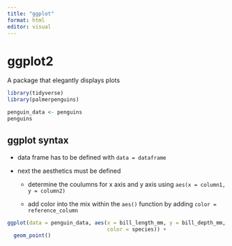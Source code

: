 ```yaml
---
title: "ggplot"
format: html
editor: visual
---
```


# ggplot2

A package that elegantly displays plots

```r
library(tidyverse)
library(palmerpenguins)

penguin_data <- penguins
penguins

```

## ggplot syntax

-   data frame has to be defined with `data = dataframe`

-   next the aesthetics must be defined

    -   determine the coulumns for x axis and y axis using `aes(x = column1, y = column2)`

    -   add color into the mix within the `aes()` function by adding `color = reference_column`

```r

ggplot(data = penguin_data, aes(x = bill_length_mm, y = bill_depth_mm,
                                color = species)) +
  geom_point()
```
